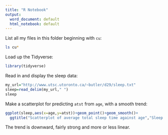 ```yaml
---
title: "R Notebook"
output:
  word_document: default
  html_notebook: default
---
```


List all my files in this folder beginning with `cu`:

```bash
ls cu*
```

Load up the Tidyverse:

```r
library(tidyverse)
```


Read in and display the sleep data:

```r
my_url="http://www.utsc.utoronto.ca/~butler/d29/sleep.txt"
sleep=read_delim(my_url," ")
sleep
```

Make a scatterplot for predicting `atst` from `age`, with a smooth trend:

```r
ggplot(sleep,aes(x=age,y=atst))+geom_point()+geom_smooth()+
  ggtitle("Scatterplot of average total sleep time against age","Sleep time in minutes")
```

The trend is downward, fairly strong and more or less linear.
